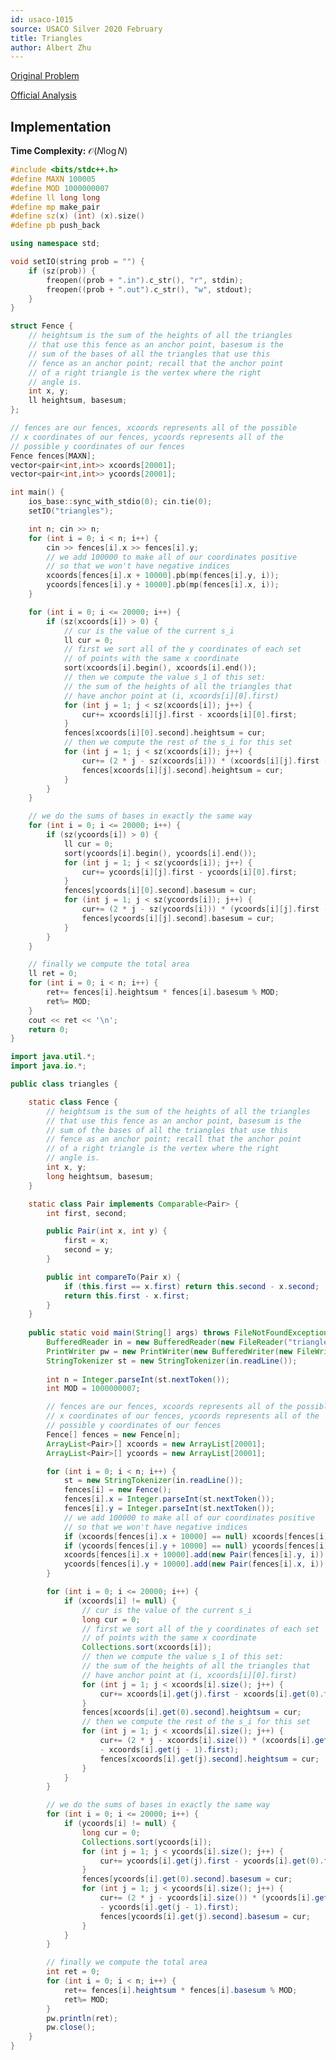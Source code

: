 ```yaml
---
id: usaco-1015
source: USACO Silver 2020 February
title: Triangles
author: Albert Zhu
---
```


[Original Problem](http://www.usaco.org/index.php?page=viewproblem2&cpid=1015)

[Official Analysis](http://www.usaco.org/current/data/sol_triangles_silver_feb20.html)

## Implementation
**Time Complexity:** $\mathcal{O}(N\log N)$

<LanguageSection>

<CPPSection>

```cpp
#include <bits/stdc++.h>
#define MAXN 100005
#define MOD 1000000007
#define ll long long
#define mp make_pair
#define sz(x) (int) (x).size() 
#define pb push_back

using namespace std;

void setIO(string prob = "") {
	if (sz(prob)) {
		freopen((prob + ".in").c_str(), "r", stdin);
		freopen((prob + ".out").c_str(), "w", stdout);
	}
}

struct Fence {
	// heightsum is the sum of the heights of all the triangles
	// that use this fence as an anchor point, basesum is the
	// sum of the bases of all the triangles that use this
	// fence as an anchor point; recall that the anchor point
	// of a right triangle is the vertex where the right
	// angle is.
	int x, y;
	ll heightsum, basesum;
};

// fences are our fences, xcoords represents all of the possible
// x coordinates of our fences, ycoords represents all of the
// possible y coordinates of our fences
Fence fences[MAXN];
vector<pair<int,int>> xcoords[20001];
vector<pair<int,int>> ycoords[20001];

int main() {
	ios_base::sync_with_stdio(0); cin.tie(0);
	setIO("triangles");

	int n; cin >> n;
	for (int i = 0; i < n; i++) {
		cin >> fences[i].x >> fences[i].y;
		// we add 100000 to make all of our coordinates positive
		// so that we won't have negative indices
		xcoords[fences[i].x + 10000].pb(mp(fences[i].y, i));
		ycoords[fences[i].y + 10000].pb(mp(fences[i].x, i));
	}

	for (int i = 0; i <= 20000; i++) {
		if (sz(xcoords[i]) > 0) {
			// cur is the value of the current s_i
			ll cur = 0;
			// first we sort all of the y coordinates of each set
			// of points with the same x coordinate
			sort(xcoords[i].begin(), xcoords[i].end());
			// then we compute the value s_1 of this set:
			// the sum of the heights of all the triangles that
			// have anchor point at (i, xcoords[i][0].first)
			for (int j = 1; j < sz(xcoords[i]); j++) {
				cur+= xcoords[i][j].first - xcoords[i][0].first;
			}
			fences[xcoords[i][0].second].heightsum = cur;
			// then we compute the rest of the s_i for this set
			for (int j = 1; j < sz(xcoords[i]); j++) {
				cur+= (2 * j - sz(xcoords[i])) * (xcoords[i][j].first - xcoords[i][j - 1].first);
				fences[xcoords[i][j].second].heightsum = cur;
			}
		}
	}

	// we do the sums of bases in exactly the same way
	for (int i = 0; i <= 20000; i++) {
		if (sz(ycoords[i]) > 0) {
			ll cur = 0;
			sort(ycoords[i].begin(), ycoords[i].end());
			for (int j = 1; j < sz(ycoords[i]); j++) {
				cur+= ycoords[i][j].first - ycoords[i][0].first;
			}
			fences[ycoords[i][0].second].basesum = cur;
			for (int j = 1; j < sz(ycoords[i]); j++) {
				cur+= (2 * j - sz(ycoords[i])) * (ycoords[i][j].first - ycoords[i][j - 1].first);
				fences[ycoords[i][j].second].basesum = cur;
			}
		}
	}

	// finally we compute the total area
	ll ret = 0;
	for (int i = 0; i < n; i++) {
		ret+= fences[i].heightsum * fences[i].basesum % MOD;
		ret%= MOD;
	}
	cout << ret << '\n';
	return 0;
}
```

</CPPSection>

<JavaSection>

```java
import java.util.*;
import java.io.*;

public class triangles {

	static class Fence {
		// heightsum is the sum of the heights of all the triangles
		// that use this fence as an anchor point, basesum is the
		// sum of the bases of all the triangles that use this
		// fence as an anchor point; recall that the anchor point
		// of a right triangle is the vertex where the right
		// angle is.
		int x, y;
		long heightsum, basesum;
	}

	static class Pair implements Comparable<Pair> {
		int first, second;

		public Pair(int x, int y) {
			first = x;
			second = y;
		}

		public int compareTo(Pair x) {
			if (this.first == x.first) return this.second - x.second;
			return this.first - x.first;
		}
	}
	
	public static void main(String[] args) throws FileNotFoundException, IOException {
		BufferedReader in = new BufferedReader(new FileReader("triangles.in"));
		PrintWriter pw = new PrintWriter(new BufferedWriter(new FileWriter("triangles.out")));
		StringTokenizer st = new StringTokenizer(in.readLine());
		
		int n = Integer.parseInt(st.nextToken());
		int MOD = 1000000007;

		// fences are our fences, xcoords represents all of the possible
		// x coordinates of our fences, ycoords represents all of the
		// possible y coordinates of our fences
		Fence[] fences = new Fence[n];
		ArrayList<Pair>[] xcoords = new ArrayList[20001];
		ArrayList<Pair>[] ycoords = new ArrayList[20001];

		for (int i = 0; i < n; i++) {
			st = new StringTokenizer(in.readLine());
			fences[i] = new Fence();
			fences[i].x = Integer.parseInt(st.nextToken());
			fences[i].y = Integer.parseInt(st.nextToken());
			// we add 100000 to make all of our coordinates positive
			// so that we won't have negative indices
			if (xcoords[fences[i].x + 10000] == null) xcoords[fences[i].x + 10000] = new ArrayList<Pair>();
			if (ycoords[fences[i].y + 10000] == null) ycoords[fences[i].y + 10000] = new ArrayList<Pair>();
			xcoords[fences[i].x + 10000].add(new Pair(fences[i].y, i));
			ycoords[fences[i].y + 10000].add(new Pair(fences[i].x, i));
		}

		for (int i = 0; i <= 20000; i++) {
			if (xcoords[i] != null) {
				// cur is the value of the current s_i
				long cur = 0;
				// first we sort all of the y coordinates of each set
				// of points with the same x coordinate
				Collections.sort(xcoords[i]);
				// then we compute the value s_1 of this set:
				// the sum of the heights of all the triangles that
				// have anchor point at (i, xcoords[i][0].first)
				for (int j = 1; j < xcoords[i].size(); j++) {
					cur+= xcoords[i].get(j).first - xcoords[i].get(0).first;
				}
				fences[xcoords[i].get(0).second].heightsum = cur;
				// then we compute the rest of the s_i for this set
				for (int j = 1; j < xcoords[i].size(); j++) {
					cur+= (2 * j - xcoords[i].size()) * (xcoords[i].get(j).first
					- xcoords[i].get(j - 1).first);
					fences[xcoords[i].get(j).second].heightsum = cur;
				}
			}
		}

		// we do the sums of bases in exactly the same way
		for (int i = 0; i <= 20000; i++) {
			if (ycoords[i] != null) {
				long cur = 0;
				Collections.sort(ycoords[i]);
				for (int j = 1; j < ycoords[i].size(); j++) {
					cur+= ycoords[i].get(j).first - ycoords[i].get(0).first;
				}
				fences[ycoords[i].get(0).second].basesum = cur;
				for (int j = 1; j < ycoords[i].size(); j++) {
					cur+= (2 * j - ycoords[i].size()) * (ycoords[i].get(j).first
					- ycoords[i].get(j - 1).first);
					fences[ycoords[i].get(j).second].basesum = cur;
				}
			}
		}

		// finally we compute the total area
		int ret = 0;
		for (int i = 0; i < n; i++) {
			ret+= fences[i].heightsum * fences[i].basesum % MOD;
			ret%= MOD;
		}
		pw.println(ret);
		pw.close();
	}
}
```

</JavaSection>

</LanguageSection>
